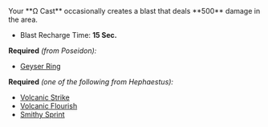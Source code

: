 
<Box>
Your **Ω Cast** occasionally creates a blast that deals **500** damage in the area.

- Blast Recharge Time: **15 Sec.**

</Box>

**Required** _(from Poseidon):_

- [Geyser Ring](/boons/poseidon#geyser-ring)

**Required** _(one of the following from Hephaestus):_

- [Volcanic Strike](/boons/hephaestus#volcanic-strike)
- [Volcanic Flourish](/boons/hephaestus#volcanic-flourish)
- [Smithy Sprint](/boons/hephaestus#smithy-sprint)
